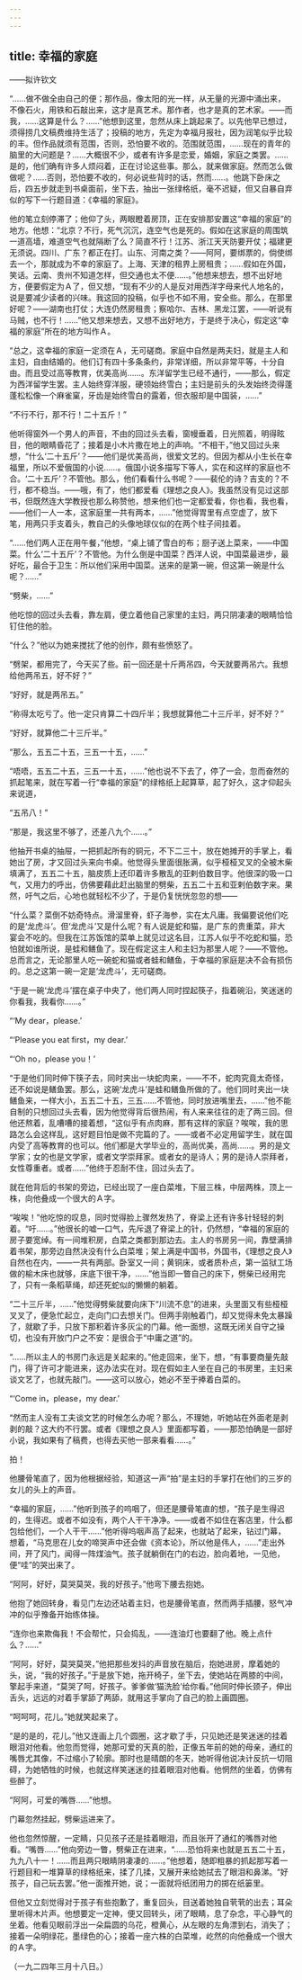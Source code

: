 ```yaml
---
---
---
```

title: 幸福的家庭
---



——拟许钦文

“……做不做全由自己的便；那作品，像太阳的光一样，从无量的光源中涌出来，不像石火，用铁和石敲出来，这才是真艺术。那作者，也才是真的艺术家。——而我，……这算是什么？……”他想到这里，忽然从床上跳起来了。以先他早已想过，须得捞几文稿费维持生活了；投稿的地方，先定为幸福月报社，因为润笔似乎比较的丰。但作品就须有范围，否则，恐怕要不收的。范围就范围，……现在的青年的脑里的大问题是？……大概很不少，或者有许多是恋爱，婚姻，家庭之类罢。……是的，他们确有许多人烦闷着，正在讨论这些事。那么，就来做家庭。然而怎么做做呢？……否则，恐怕要不收的，何必说些背时的话，然而……。他跳下卧床之后，四五步就走到书桌面前，坐下去，抽出一张绿格纸，毫不迟疑，但又自暴自弃似的写下一行题目道：《幸福的家庭》。

他的笔立刻停滞了；他仰了头，两眼瞪着房顶，正在安排那安置这“幸福的家庭”的地方。他想：“北京？不行，死气沉沉，连空气也是死的。假如在这家庭的周围筑一道高墙，难道空气也就隔断了么？简直不行！江苏、浙江天天防要开仗；福建更无须说。四川、广东？都正在打。山东、河南之类？——阿阿，要绑票的，倘使绑去一个，那就成为不幸的家庭了。上海、天津的租界上房租贵；……假如在外国，笑话。云南、贵州不知道怎样，但交通也太不便……。”他想来想去，想不出好地方，便要假定为Ａ了，但又想，“现有不少的人是反对用西洋字母来代人地名的，说是要减少读者的兴味。我这回的投稿，似乎也不如不用，安全些。那么，在那里好呢？——湖南也打仗；大连仍然房租贵；察哈尔、吉林、黑龙江罢，——听说有马贼，也不行！……”他又想来想去，又想不出好地方，于是终于决心，假定这“幸福的家庭”所在的地方叫作Ａ。

“总之，这幸福的家庭一定须在Ａ，无可磋商。家庭中自然是两夫妇，就是主人和主妇，自由结婚的。他们订有四十多条条约，非常详细，所以非常平等，十分自由。而且受过高等教育，优美高尚……。东洋留学生已经不通行，——那么，假定为西洋留学生罢。主人始终穿洋服，硬领始终雪白；主妇是前头的头发始终烫得蓬蓬松松像一个麻雀窠，牙齿是始终雪白的露着，但衣服却是中国装，……”

“不行不行，那不行！二十五斤！”

他听得窗外一个男人的声音，不由的回过头去看，窗幔垂着，日光照着，明得眩目，他的眼睛昏花了；接着是小木片撒在地上的声响。“不相干，”他又回过头来想，“什么‘二十五斤’？——他们是优美高尚，很爱文艺的。但因为都从小生长在幸福里，所以不爱俄国的小说……。俄国小说多描写下等人，实在和这样的家庭也不合。‘二十五斤’？不管他。那么，他们看看什么书呢？——裴伦的诗？吉支的？不行，都不稳当。——哦，有了，他们都爱看《理想之良人》。我虽然没有见过这部书，但既然连大学教授也那么称赞他，想来他们也一定都爱看，你也看，我也看，——他们一人一本，这家庭里一共有两本，……”他觉得胃里有点空虚了，放下笔，用两只手支着头，教自己的头像地球仪似的在两个柱子间挂着。

“……他们两人正在用午餐，”他想，“桌上铺了雪白的布；厨子送上菜来，——中国菜。什么‘二十五斤’？不管他。为什么倒是中国菜？西洋人说，中国菜最进步，最好吃，最合于卫生：所以他们采用中国菜。送来的是第一碗，但这第一碗是什么呢？……”

“劈柴，……”

他吃惊的回过头去看，靠左肩，便立着他自己家里的主妇，两只阴凄凄的眼睛恰恰钉住他的脸。

“什么？”他以为她来搅扰了他的创作，颇有些愤怒了。

“劈架，都用完了，今天买了些。前一回还是十斤两吊四，今天就要两吊六。我想给他两吊五，好不好？”

“好好，就是两吊五。”

“称得太吃亏了。他一定只肯算二十四斤半；我想就算他二十三斤半，好不好？”

“好好，就算他二十三斤半。”

“那么，五五二十五，三五一十五，……”

“唔唔，五五二十五，三五一十五，……”他也说不下去了，停了一会，忽而奋然的抓起笔来，就在写着一行“幸福的家庭”的绿格纸上起算草，起了好久，这才仰起头来说道，

“五吊八！”

“那是，我这里不够了，还差八九个……。”

他抽开书桌的抽屉，一把抓起所有的铜元，不下二三十，放在她摊开的手掌上，看她出了房，才又回过头来向书桌。他觉得头里面很胀满，似乎桠桠叉叉的全被木柴填满了，五五二十五，脑皮质上还印着许多散乱的亚剌伯数目字。他很深的吸一口气，又用力的呼出，仿佛要藉此赶出脑里的劈柴，五五二十五和亚剌伯数字来。果然，吁气之后，心地也就轻松不少了，于是仍复恍恍忽忽的想——

“什么菜？菜倒不妨奇特点。滑溜里脊，虾子海参，实在太凡庸。我偏要说他们吃的是‘龙虎斗’。但‘龙虎斗’又是什么呢？有人说是蛇和猫，是广东的贵重菜，非大宴会不吃的。但我在江苏饭馆的菜单上就见过这名目，江苏人似乎不吃蛇和猫，恐怕就如谁所说，是蛙和鳝鱼了。现在假定这主人和主妇为那里人呢？——不管他。总而言之，无论那里人吃一碗蛇和猫或者蛙和鳝鱼，于幸福的家庭是决不会有损伤的。总之这第一碗一定是‘龙虎斗’，无可磋商。

“于是一碗‘龙虎斗’摆在桌子中央了，他们两人同时捏起筷子，指着碗沿，笑迷迷的你看我，我看你……。”

“‘My dear，please.’

“‘Please you eat first，my dear.’

“‘Oh no，please you！’

“于是他们同时伸下筷子去，同时夹出一块蛇肉来，——不不，蛇肉究竟太奇怪，还不如说是鳝鱼罢。那么，这碗‘龙虎斗’是蛙和鳝鱼所做的了。他们同时夹出一块鳝鱼来，一样大小，五五二十五，三五……不管他，同时放进嘴里去，……”他不能自制的只想回过头去看，因为他觉得背后很热闹，有人来来往往的走了两三回。但他还熬着，乱嘈嘈的接着想，“这似乎有点肉麻，那有这样的家庭？唉唉，我的思路怎么会这样乱，这好题目怕是做不完篇的了。——或者不必定用留学生，就在国内受了高等教育的也可以。他们都是大学毕业的，高尚优美，高尚……。男的是文学家；女的也是文学家，或者文学崇拜家。或者女的是诗人；男的是诗人崇拜者，女性尊重者。或者……”他终于忍耐不住，回过头去了。

就在他背后的书架的旁边，已经出现了一座白菜堆，下层三株，中层两株，顶上一株，向他叠成一个很大的Ａ字。

“唉唉！”他吃惊的叹息，同时觉得脸上骤然发热了，脊梁上还有许多针轻轻的刺着。“吁……。”他很长的嘘一口气，先斥退了脊梁上的针，仍然想，“幸福的家庭的房子要宽绰。有一间堆积房，白菜之类都到那边去。主人的书房另一间，靠壁满排着书架，那旁边自然决没有什么白菜堆；架上满是中国书，外国书，《理想之良人》自然也在内，——一共有两部。卧室又一间；黄铜床，或者质朴点，第一监狱工场做的榆木床也就够，床底下很干净，……”他当即一瞥自己的床下，劈柴已经用完了，只有一条稻草绳，却还死蛇似的懒懒的躺着。

“二十三斤半，……”他觉得劈柴就要向床下“川流不息”的进来，头里面又有些桠桠叉叉了，便急忙起立，走向门口去想关门。但两手刚触着门，却又觉得未免太暴躁了，就歇了手，只放下那积着许多灰尘的门幕。他一面想，这既无闭关自守之操切，也没有开放门户之不安：是很合于“中庸之道”的。

“……所以主人的书房门永远是关起来的。”他走回来，坐下，想，“有事要商量先敲门，得了许可才能进来，这办法实在对。现在假如主人坐在自己的书房里，主妇来谈文艺了，也就先敲门。——这可以放心，她必不至于捧着白菜的。

“‘Come in，please，my dear.’

“然而主人没有工夫谈文艺的时候怎么办呢？那么，不理她，听她站在外面老是剥剥的敲？这大约不行罢。或者《理想之良人》里面都写着，——那恐怕确是一部好小说，我如果有了稿费，也得去买他一部来看看……。”

拍！

他腰骨笔直了，因为他根据经验，知道这一声“拍”是主妇的手掌打在他们的三岁的女儿的头上的声音。

“幸福的家庭，……”他听到孩子的呜咽了，但还是腰骨笔直的想，“孩子是生得迟的，生得迟。或者不如没有，两个人干干净净。——或者不如住在客店里，什么都包给他们，一个人干干……”他听得呜咽声高了起来，也就站了起来，钻过门幕，想着，“马克思在儿女的啼哭声中还会做《资本论》，所以他是伟人，……”走出外间，开了风门，闻得一阵煤油气。孩子就躺倒在门的右边，脸向着地，一见他，便“哇”的哭出来了。

“阿阿，好好，莫哭莫哭，我的好孩子。”他弯下腰去抱她。

他抱了她回转身，看见门左边还站着主妇，也是腰骨笔直，然而两手插腰，怒气冲冲的似乎豫备开始练体操。

“连你也来欺侮我！不会帮忙，只会捣乱，——连油灯也要翻了他。晚上点什么？……”

“阿阿，好好，莫哭莫哭，”他把那些发抖的声音放在脑后，抱她进房，摩着她的头，说，“我的好孩子。”于是放下她，拖开椅子，坐下去，使她站在两膝的中间，擎起手来道，“莫哭了呵，好孩子。爹爹做‘猫洗脸’给你看。”他同时伸长颈子，伸出舌头，远远的对着手掌舔了两舔，就用这手掌向了自己的脸上画圆圈。

“呵呵呵，花儿。”她就笑起来了。

“是的是的，花儿。”他又连画上几个圆圈，这才歇了手，只见她还是笑迷迷的挂着眼泪对他看。他忽而觉得，她那可爱的天真的脸，正像五年前的她的母亲，通红的嘴唇尤其像，不过缩小了轮廓。那时也是晴朗的冬天，她听得他说决计反抗一切阻碍，为她牺牲的时候，也就这样笑迷迷的挂着眼泪对他看。他惘然的坐着，仿佛有些醉了。

“阿阿，可爱的嘴唇……”他想。

门幕忽然挂起，劈柴运进来了。

他也忽然惊醒，一定睛，只见孩子还是挂着眼泪，而且张开了通红的嘴唇对他看。“嘴唇……”他向旁边一瞥，劈柴正在进来，“……恐怕将来也就是五五二十五，九九八十一！……而且两只眼睛阴凄凄的……。”他想着，随即粗暴的抓起那写着一行题目和一堆算草的绿格纸来，揉了几揉，又展开来给她拭去了眼泪和鼻涕。“好孩子，自己玩去罢。”他一面推开她，说；一面就将纸团用力的掷在纸篓里。

但他又立刻觉得对于孩子有些抱歉了，重复回头，目送着她独自茕茕的出去；耳朵里听得木片声。他想要定一定神，便又回转头，闭了眼睛，息了杂念，平心静气的坐着。他看见眼前浮出一朵扁圆的乌花，橙黄心，从左眼的左角漂到右，消失了；接着一朵明绿花，墨绿色的心；接着一座六株的白菜堆，屹然的向他叠成一个很大的Ａ字。

（一九二四年三月十八日。）
